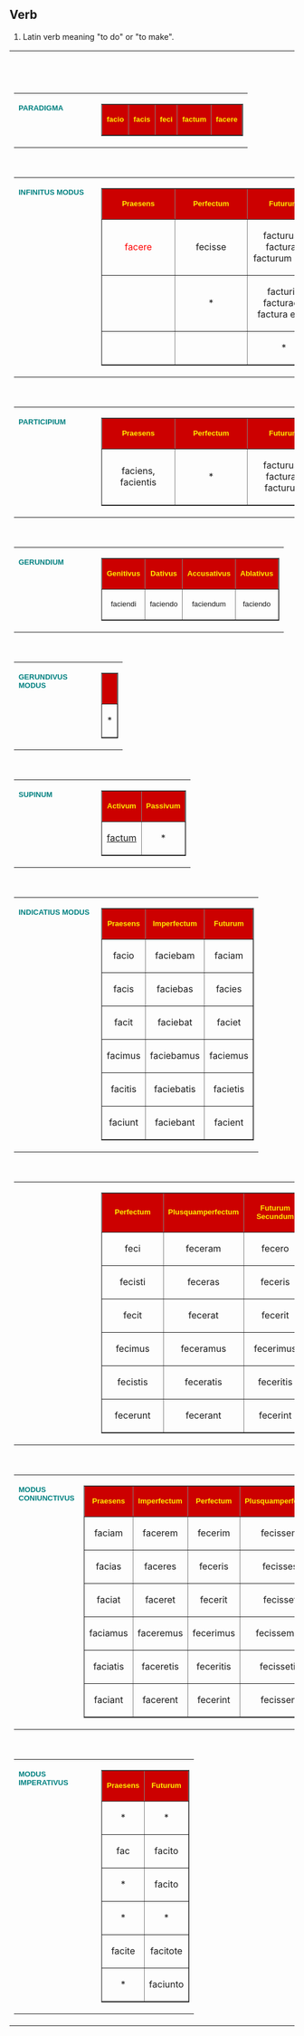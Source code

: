 == Verb ==
# Latin verb meaning "to do" or "to make".

<TABLE BORDER="0" CELLPADDING="2" WIDTH="750">
	<TR>
		<TD WIDTH="610" VALIGN="TOP"><BR>
<BR>

			<TABLE BORDER="0" CELLPADDING="0" CELLSPACING="0" WIDTH="610">
				<TR>
					<TD WIDTH="130" VALIGN="TOP"><B><FONT SIZE="2" COLOR="teal" FACE="arial">PARADIGMA</FONT></B></TD>
					<TD ALIGN="CENTER">
						<CENTER>
						<P>
						<TABLE BORDER="1" CELLPADDING="4" CELLSPACING="0" WIDTH="480">
							<TR BGCOLOR="black" BGCOLOR="CC0000">
								<TD WIDTH="20%" ALIGN="CENTER" BGCOLOR="#CC0000">
									<P ALIGN="CENTER"><B><FONT SIZE="2" COLOR="#FFEE00" FACE="Arial, Helvetica">facio</FONT></B>
								</TD>
								<TD WIDTH="20%" ALIGN="CENTER" BGCOLOR="#CC0000">
									<P ALIGN="CENTER"><B><FONT SIZE="2" COLOR="#FFEE00" FACE="Arial, Helvetica">facis</FONT></B>
								</TD>
								<TD WIDTH="20%" ALIGN="CENTER" BGCOLOR="#CC0000">
									<P ALIGN="CENTER"><B><FONT SIZE="2" COLOR="#FFEE00" FACE="Arial, Helvetica">feci</FONT></B>
								</TD>
								<TD WIDTH="20%" ALIGN="CENTER" BGCOLOR="#CC0000">
									<P ALIGN="CENTER"><B><FONT SIZE="2" COLOR="#FFEE00" FACE="Arial, Helvetica">factum</FONT></B>
								</TD>
								<TD WIDTH="20%" ALIGN="CENTER" BGCOLOR="#CC0000">
									<P ALIGN="CENTER"><B><FONT SIZE="2" COLOR="#FFEE00" FACE="Arial, Helvetica">facere</FONT></B>
								</TD>
							</TR>
						</TABLE>

</CENTER>
					</TD>
				</TR>
			</TABLE>
<BR>
			
			<TABLE BORDER="0" CELLPADDING="0" CELLSPACING="0" WIDTH="610">
				<TR>
					<TD WIDTH="130" VALIGN="TOP"><B><FONT SIZE="2" COLOR="teal" FACE="arial">INFINITUS MODUS</FONT></B></TD>
					<TD ALIGN="CENTER">
						<CENTER>
						<P>
						<TABLE BORDER="1" CELLPADDING="4" CELLSPACING="0" WIDTH="480">
							<TR BGCOLOR="#CC0000">
								<TD WIDTH="33%" ALIGN="CENTER">
									<P ALIGN="CENTER"><B><FONT SIZE="2" COLOR="#FFEE00" FACE="Arial, Helvetica">Praesens</FONT></B>
								</TD>
								<TD WIDTH="33%" ALIGN="CENTER">
									<P ALIGN="CENTER"><B><FONT SIZE="2" COLOR="#FFEE00" FACE="Arial, Helvetica">Perfectum</FONT></B>
								</TD>
								<TD WIDTH="33%" ALIGN="CENTER">
									<P ALIGN="CENTER"><B><FONT SIZE="2" COLOR="#FFEE00" FACE="Arial, Helvetica">Futurum</FONT></B>
								</TD>
							</TR>
							<TR>
								<TD WIDTH="33%" ALIGN="CENTER">
									<P ALIGN="CENTER"><FONT COLOR="red">facere</FONT>
								</TD>
								<TD WIDTH="33%" ALIGN="CENTER">
									<P ALIGN="CENTER">fecisse
								</TD>
								<TD WIDTH="33%" ALIGN="CENTER">
									<P ALIGN="CENTER">facturus / factura / facturum esse
								</TD>
							</TR>
							<TR>
								<TD WIDTH="33%">&nbsp;</TD>
								<TD WIDTH="33%" ALIGN="CENTER">
									<P ALIGN="CENTER">*
								</TD>
								<TD WIDTH="33%" ALIGN="CENTER">
									<P ALIGN="CENTER">facturi / facturae / factura esse
								</TD>
							</TR>
							<TR>
								<TD WIDTH="33%">&nbsp;</TD>
								<TD WIDTH="33%">&nbsp;</TD>
								<TD WIDTH="33%" ALIGN="CENTER">
									<P ALIGN="CENTER">*
								</TD>
							</TR>
						</TABLE>

</CENTER>
					</TD>
				</TR>
			</TABLE>
<BR>
			
			<TABLE BORDER="0" CELLPADDING="0" CELLSPACING="0" WIDTH="610">
				<TR>
					<TD WIDTH="130" VALIGN="TOP"><B><FONT SIZE="2" COLOR="teal" FACE="arial">PARTICIPIUM</FONT></B></TD>
					<TD ALIGN="CENTER">
						<CENTER>
						<P>
						<TABLE BORDER="1" CELLPADDING="4" CELLSPACING="0" WIDTH="480">
							<TR BGCOLOR="#CC0000">
								<TD WIDTH="33%" ALIGN="CENTER">
									<P ALIGN="CENTER"><B><FONT SIZE="2" COLOR="#FFEE00" FACE="Arial, Helvetica">Praesens</FONT></B>
								</TD>
								<TD WIDTH="33%" ALIGN="CENTER">
									<P ALIGN="CENTER"><B><FONT SIZE="2" COLOR="#FFEE00" FACE="Arial, Helvetica">Perfectum</FONT></B>
								</TD>
								<TD WIDTH="33%" ALIGN="CENTER">
									<P ALIGN="CENTER"><B><FONT SIZE="2" COLOR="#FFEE00" FACE="Arial, Helvetica">Futurum</FONT></B>
								</TD>
							</TR>
							<TR>
								<TD WIDTH="33%" ALIGN="CENTER">
									<P ALIGN="CENTER">faciens, facientis
								</TD>
								<TD WIDTH="33%" ALIGN="CENTER">
									<P ALIGN="CENTER">*
								</TD>
								<TD WIDTH="33%" ALIGN="CENTER">
									<P ALIGN="CENTER">facturus / factura / facturum
								</TD>
							</TR>
						</TABLE>

</CENTER>
					</TD>
				</TR>
			</TABLE>
<BR>
			
			<TABLE BORDER="0" CELLPADDING="0" CELLSPACING="0" WIDTH="610">
				<TR>
					<TD WIDTH="130" VALIGN="TOP"><B><FONT SIZE="2" COLOR="teal" FACE="arial">GERUNDIUM</FONT></B></TD>
					<TD ALIGN="CENTER">
						<CENTER>
						<P>
						<TABLE BORDER="1" CELLPADDING="4" CELLSPACING="0" WIDTH="480">
							<TR BGCOLOR="#CC0000">
								<TD WIDTH="25%" ALIGN="CENTER">
									<P ALIGN="CENTER"><B><FONT SIZE="2" COLOR="#FFEE00" FACE="Arial, Helvetica">Genitivus</FONT></B>
								</TD>
								<TD WIDTH="25%" ALIGN="CENTER">
									<P ALIGN="CENTER"><B><FONT SIZE="2" COLOR="#FFEE00" FACE="Arial, Helvetica">Dativus</FONT></B>
								</TD>
								<TD WIDTH="25%" ALIGN="CENTER">
									<P ALIGN="CENTER"><B><FONT SIZE="2" COLOR="#FFEE00" FACE="Arial, Helvetica">Accusativus</FONT></B>
								</TD>
								<TD WIDTH="25%" ALIGN="CENTER">
									<P ALIGN="CENTER"><B><FONT SIZE="2" COLOR="#FFEE00" FACE="Arial, Helvetica">Ablativus</FONT></B>
								</TD>
							</TR>
							<TR>
								<TD WIDTH="25%" ALIGN="CENTER">
									<P ALIGN="CENTER"><FONT SIZE="2" FACE="Arial, Helvetica">faciendi</FONT>
								</TD>
								<TD WIDTH="25%" ALIGN="CENTER">
									<P ALIGN="CENTER"><FONT SIZE="2" FACE="Arial, Helvetica">faciendo</FONT>
								</TD>
								<TD WIDTH="25%" ALIGN="CENTER">
									<P ALIGN="CENTER"><FONT SIZE="2" FACE="Arial, Helvetica">faciendum</FONT>
								</TD>
								<TD WIDTH="25%" ALIGN="CENTER">
									<P ALIGN="CENTER"><FONT SIZE="2" FACE="Arial, Helvetica">faciendo</FONT>
								</TD>
							</TR>
						</TABLE>

</CENTER>
					</TD>
				</TR>
			</TABLE>
<BR>
			
			<TABLE BORDER="0" CELLPADDING="0" CELLSPACING="0" WIDTH="610">
				<TR>
					<TD WIDTH="130" VALIGN="TOP"><B><FONT SIZE="2" COLOR="teal" FACE="arial">GERUNDIVUS MODUS</FONT></B></TD>
					<TD ALIGN="CENTER">
						<CENTER>
						<P>
						<TABLE BORDER="1" CELLPADDING="4" CELLSPACING="0" WIDTH="480">
							<TR BGCOLOR="#CC0000">
								<TD WIDTH="100%" ALIGN="CENTER">
									<P ALIGN="CENTER"><B><FONT SIZE="2" COLOR="#FFEE00" FACE="Arial, Helvetica">&nbsp;</FONT></B>
								</TD>
							</TR>
							<TR>
								<TD WIDTH="100%" ALIGN="CENTER">
									<P ALIGN="CENTER">*
								</TD>
							</TR>
						</TABLE>

</CENTER>
					</TD>
				</TR>
			</TABLE>
<BR>
			
			<TABLE BORDER="0" CELLPADDING="0" CELLSPACING="0" WIDTH="610">
				<TR>
					<TD WIDTH="130" VALIGN="TOP"><B><FONT SIZE="2" COLOR="teal" FACE="arial">SUPINUM</FONT></B></TD>
					<TD ALIGN="CENTER">
						<CENTER>
						<P>
						<TABLE BORDER="1" CELLPADDING="4" CELLSPACING="0" WIDTH="480">
							<TR BGCOLOR="#CC0000">
								<TD WIDTH="50%" ALIGN="CENTER">
									<P ALIGN="CENTER"><B><FONT SIZE="2" COLOR="#FFEE00" FACE="Arial, Helvetica">Activum</FONT></B>
								</TD>
								<TD WIDTH="50%" ALIGN="CENTER">
									<P ALIGN="CENTER"><B><FONT SIZE="2" COLOR="#FFEE00" FACE="Arial, Helvetica">Passivum</FONT></B>
								</TD>
							</TR>
							<TR>
								<TD WIDTH="50%" ALIGN="CENTER">
									<P ALIGN="CENTER"><A HREF="http://www.wordtheque.com/owa-wt/new_wordtheque.w.t?w=factum&l=la">factum</A>
								</TD>
								<TD WIDTH="50%" ALIGN="CENTER">
									<P ALIGN="CENTER">*
								</TD>
							</TR>
						</TABLE>

</CENTER>
					</TD>
				</TR>
			</TABLE>
<BR>
			
			<TABLE BORDER="0" CELLPADDING="0" CELLSPACING="0" WIDTH="610">
				<TR>
					<TD WIDTH="130" VALIGN="TOP"><B><FONT SIZE="2" COLOR="teal" FACE="arial">INDICATIUS MODUS</FONT></B></TD>
					<TD ALIGN="CENTER">
						<CENTER>
						<P>
						<TABLE BORDER="1" CELLPADDING="4" CELLSPACING="0" WIDTH="480">
							<TR BGCOLOR="#CC0000">
								<TD WIDTH="33%" ALIGN="CENTER">
									<P ALIGN="CENTER"><B><FONT SIZE="2" COLOR="#FFEE00" FACE="Arial, Helvetica">Praesens</FONT></B>
								</TD>
								<TD WIDTH="33%" ALIGN="CENTER">
									<P ALIGN="CENTER"><B><FONT SIZE="2" COLOR="#FFEE00" FACE="Arial, Helvetica">Imperfectum</FONT></B>
								</TD>
								<TD WIDTH="33%" ALIGN="CENTER">
									<P ALIGN="CENTER"><B><FONT SIZE="2" COLOR="#FFEE00" FACE="Arial, Helvetica">Futurum</FONT></B>
								</TD>
							</TR>
							<TR>
								<TD WIDTH="33%" ALIGN="CENTER">
									<P ALIGN="CENTER">facio
								</TD>
								<TD WIDTH="33%" ALIGN="CENTER">
									<P ALIGN="CENTER">faciebam
								</TD>
								<TD WIDTH="33%" ALIGN="CENTER">
									<P ALIGN="CENTER">faciam
								</TD>
							</TR>
							<TR>
								<TD WIDTH="33%" ALIGN="CENTER">
									<P ALIGN="CENTER">facis
								</TD>
								<TD WIDTH="33%" ALIGN="CENTER">
									<P ALIGN="CENTER">faciebas
								</TD>
								<TD WIDTH="33%" ALIGN="CENTER">
									<P ALIGN="CENTER">facies
								</TD>
							</TR>
							<TR>
								<TD WIDTH="33%" ALIGN="CENTER">
									<P ALIGN="CENTER">facit
								</TD>
								<TD WIDTH="33%" ALIGN="CENTER">
									<P ALIGN="CENTER">faciebat
								</TD>
								<TD WIDTH="33%" ALIGN="CENTER">
									<P ALIGN="CENTER">faciet
								</TD>
							</TR>
							<TR>
								<TD WIDTH="33%" ALIGN="CENTER">
									<P ALIGN="CENTER">facimus
								</TD>
								<TD WIDTH="33%" ALIGN="CENTER">
									<P ALIGN="CENTER">faciebamus
								</TD>
								<TD WIDTH="33%" ALIGN="CENTER">
									<P ALIGN="CENTER">faciemus
								</TD>
							</TR>
							<TR>
								<TD WIDTH="33%" ALIGN="CENTER">
									<P ALIGN="CENTER">facitis
								</TD>
								<TD WIDTH="33%" ALIGN="CENTER">
									<P ALIGN="CENTER">faciebatis
								</TD>
								<TD WIDTH="33%" ALIGN="CENTER">
									<P ALIGN="CENTER">facietis
								</TD>
							</TR>
							<TR>
								<TD WIDTH="33%" ALIGN="CENTER">
									<P ALIGN="CENTER">faciunt
								</TD>
								<TD WIDTH="33%" ALIGN="CENTER">
									<P ALIGN="CENTER">faciebant
								</TD>
								<TD WIDTH="33%" ALIGN="CENTER">
									<P ALIGN="CENTER">facient
								</TD>
							</TR>
						</TABLE>

</CENTER>
					</TD>
				</TR>
			</TABLE>
<BR>
			
			<TABLE BORDER="0" CELLPADDING="0" CELLSPACING="0" WIDTH="610">
				<TR>
					<TD WIDTH="130" VALIGN="TOP">&nbsp;</TD>
					<TD ALIGN="CENTER">
						<CENTER>
						<P>
						<TABLE BORDER="1" CELLPADDING="4" CELLSPACING="0" WIDTH="480">
							<TR BGCOLOR="#CC0000">
								<TD WIDTH="33%" ALIGN="CENTER">
									<P ALIGN="CENTER"><B><FONT SIZE="2" COLOR="#FFEE00" FACE="Arial, Helvetica">Perfectum</FONT></B>
								</TD>
								<TD WIDTH="33%" ALIGN="CENTER">
									<P ALIGN="CENTER"><B><FONT SIZE="2" COLOR="#FFEE00" FACE="Arial, Helvetica">Plusquamperfectum</FONT></B>
								</TD>
								<TD WIDTH="33%" ALIGN="CENTER">
									<P ALIGN="CENTER"><B><FONT SIZE="2" COLOR="#FFEE00" FACE="Arial, Helvetica">Futurum Secundum</FONT></B>
								</TD>
							</TR>
							<TR>
								<TD WIDTH="33%" ALIGN="CENTER">
									<P ALIGN="CENTER">feci
								</TD>
								<TD WIDTH="33%" ALIGN="CENTER">
									<P ALIGN="CENTER">feceram
								</TD>
								<TD WIDTH="33%" ALIGN="CENTER">
									<P ALIGN="CENTER">fecero
								</TD>
							</TR>
							<TR>
								<TD WIDTH="33%" ALIGN="CENTER">
									<P ALIGN="CENTER">fecisti
								</TD>
								<TD WIDTH="33%" ALIGN="CENTER">
									<P ALIGN="CENTER">feceras
								</TD>
								<TD WIDTH="33%" ALIGN="CENTER">
									<P ALIGN="CENTER">feceris
								</TD>
							</TR>
							<TR>
								<TD WIDTH="33%" ALIGN="CENTER">
									<P ALIGN="CENTER">fecit
								</TD>
								<TD WIDTH="33%" ALIGN="CENTER">
									<P ALIGN="CENTER">fecerat
								</TD>
								<TD WIDTH="33%" ALIGN="CENTER">
									<P ALIGN="CENTER">fecerit
								</TD>
							</TR>
							<TR>
								<TD WIDTH="33%" ALIGN="CENTER">
									<P ALIGN="CENTER">fecimus
								</TD>
								<TD WIDTH="33%" ALIGN="CENTER">
									<P ALIGN="CENTER">feceramus
								</TD>
								<TD WIDTH="33%" ALIGN="CENTER">
									<P ALIGN="CENTER">fecerimus
								</TD>
							</TR>
							<TR>
								<TD WIDTH="33%" ALIGN="CENTER">
									<P ALIGN="CENTER">fecistis
								</TD>
								<TD WIDTH="33%" ALIGN="CENTER">
									<P ALIGN="CENTER">feceratis
								</TD>
								<TD WIDTH="33%" ALIGN="CENTER">
									<P ALIGN="CENTER">feceritis
								</TD>
							</TR>
							<TR>
								<TD WIDTH="33%" ALIGN="CENTER">
									<P ALIGN="CENTER">fecerunt
								</TD>
								<TD WIDTH="33%" ALIGN="CENTER">
									<P ALIGN="CENTER">fecerant
								</TD>
								<TD WIDTH="33%" ALIGN="CENTER">
									<P ALIGN="CENTER">fecerint
								</TD>
							</TR>
						</TABLE>

</CENTER>
					</TD>
				</TR>
			</TABLE>
<BR>
			
			<TABLE BORDER="0" CELLPADDING="0" CELLSPACING="0" WIDTH="610">
				<TR>
					<TD WIDTH="130" VALIGN="TOP"><B><FONT SIZE="2" COLOR="teal" FACE="arial">MODUS CONIUNCTIVUS</FONT></B></TD>
					<TD ALIGN="CENTER">
						<CENTER>
						<P>
						<TABLE BORDER="1" CELLPADDING="4" CELLSPACING="0" WIDTH="480">
							<TR BGCOLOR="#CC0000">
								<TD WIDTH="25%" ALIGN="CENTER">
									<P ALIGN="CENTER"><B><FONT SIZE="2" COLOR="#FFEE00" FACE="Arial, Helvetica">Praesens</FONT></B>
								</TD>
								<TD WIDTH="25%" ALIGN="CENTER">
									<P ALIGN="CENTER"><B><FONT SIZE="2" COLOR="#FFEE00" FACE="Arial, Helvetica">Imperfectum</FONT></B>
								</TD>
								<TD WIDTH="25%" ALIGN="CENTER">
									<P ALIGN="CENTER"><B><FONT SIZE="2" COLOR="#FFEE00" FACE="Arial, Helvetica">Perfectum</FONT></B>
								</TD>
								<TD WIDTH="25%" ALIGN="CENTER">
									<P ALIGN="CENTER"><B><FONT SIZE="2" COLOR="#FFEE00" FACE="Arial, Helvetica">Plusquamperfectum</FONT></B>
								</TD>
							</TR>
							<TR>
								<TD WIDTH="25%" ALIGN="CENTER">
									<P ALIGN="CENTER">faciam
								</TD>
								<TD WIDTH="25%" ALIGN="CENTER">
									<P ALIGN="CENTER">facerem
								</TD>
								<TD WIDTH="25%" ALIGN="CENTER">
									<P ALIGN="CENTER">fecerim
								</TD>
								<TD WIDTH="25%" ALIGN="CENTER">
									<P ALIGN="CENTER">fecissem
								</TD>
							</TR>
							<TR>
								<TD WIDTH="25%" ALIGN="CENTER">
									<P ALIGN="CENTER">facias
								</TD>
								<TD WIDTH="25%" ALIGN="CENTER">
									<P ALIGN="CENTER">faceres
								</TD>
								<TD WIDTH="25%" ALIGN="CENTER">
									<P ALIGN="CENTER">feceris
								</TD>
								<TD WIDTH="25%" ALIGN="CENTER">
									<P ALIGN="CENTER">fecisses
								</TD>
							</TR>
							<TR>
								<TD WIDTH="25%" ALIGN="CENTER">
									<P ALIGN="CENTER">faciat
								</TD>
								<TD WIDTH="25%" ALIGN="CENTER">
									<P ALIGN="CENTER">faceret
								</TD>
								<TD WIDTH="25%" ALIGN="CENTER">
									<P ALIGN="CENTER">fecerit
								</TD>
								<TD WIDTH="25%" ALIGN="CENTER">
									<P ALIGN="CENTER">fecisset
								</TD>
							</TR>
							<TR>
								<TD WIDTH="25%" ALIGN="CENTER">
									<P ALIGN="CENTER">faciamus
								</TD>
								<TD WIDTH="25%" ALIGN="CENTER">
									<P ALIGN="CENTER">faceremus
								</TD>
								<TD WIDTH="25%" ALIGN="CENTER">
									<P ALIGN="CENTER">fecerimus
								</TD>
								<TD WIDTH="25%" ALIGN="CENTER">
									<P ALIGN="CENTER">fecissemus
								</TD>
							</TR>
							<TR>
								<TD WIDTH="25%" ALIGN="CENTER">
									<P ALIGN="CENTER">faciatis
								</TD>
								<TD WIDTH="25%" ALIGN="CENTER">
									<P ALIGN="CENTER">faceretis
								</TD>
								<TD WIDTH="25%" ALIGN="CENTER">
									<P ALIGN="CENTER">feceritis
								</TD>
								<TD WIDTH="25%" ALIGN="CENTER">
									<P ALIGN="CENTER">fecissetis
								</TD>
							</TR>
							<TR>
								<TD WIDTH="25%" ALIGN="CENTER">
									<P ALIGN="CENTER">faciant
								</TD>
								<TD WIDTH="25%" ALIGN="CENTER">
									<P ALIGN="CENTER">facerent
								</TD>
								<TD WIDTH="25%" ALIGN="CENTER">
									<P ALIGN="CENTER">fecerint
								</TD>
								<TD WIDTH="25%" ALIGN="CENTER">
									<P ALIGN="CENTER">fecissent
								</TD>
							</TR>
						</TABLE>

</CENTER>
					</TD>
				</TR>
			</TABLE>
<BR>
			
			<TABLE BORDER="0" CELLPADDING="0" CELLSPACING="0" WIDTH="610">
				<TR>
					<TD WIDTH="130" VALIGN="TOP"><B><FONT SIZE="2" COLOR="teal" FACE="arial">MODUS IMPERATIVUS</FONT></B></TD>
					<TD ALIGN="CENTER">
						<CENTER>
						<P>
						<TABLE BORDER="1" CELLPADDING="4" CELLSPACING="0" WIDTH="480">
							<TR BGCOLOR="#CC0000">
								<TD WIDTH="50%" ALIGN="CENTER">
									<P ALIGN="CENTER"><B><FONT SIZE="2" COLOR="#FFEE00" FACE="Arial, Helvetica">Praesens</FONT></B>
								</TD>
								<TD WIDTH="50%" ALIGN="CENTER">
									<P ALIGN="CENTER"><B><FONT SIZE="2" COLOR="#FFEE00" FACE="Arial, Helvetica">Futurum</FONT></B>
								</TD>
							</TR>
							<TR>
								<TD WIDTH="50%" ALIGN="CENTER">
									<P ALIGN="CENTER">*
								</TD>
								<TD WIDTH="50%" ALIGN="CENTER">
									<P ALIGN="CENTER">*
								</TD>
							</TR>
							<TR>
								<TD WIDTH="50%" ALIGN="CENTER">
									<P ALIGN="CENTER">fac
								</TD>
								<TD WIDTH="50%" ALIGN="CENTER">
									<P ALIGN="CENTER">facito
								</TD>
							</TR>
							<TR>
								<TD WIDTH="50%" ALIGN="CENTER">
									<P ALIGN="CENTER">*
								</TD>
								<TD WIDTH="50%" ALIGN="CENTER">
									<P ALIGN="CENTER">facito
								</TD>
							</TR>
							<TR>
								<TD WIDTH="50%" ALIGN="CENTER">
									<P ALIGN="CENTER">*
								</TD>
								<TD WIDTH="50%" ALIGN="CENTER">
									<P ALIGN="CENTER">*
								</TD>
							</TR>
							<TR>
								<TD WIDTH="50%" ALIGN="CENTER">
									<P ALIGN="CENTER">facite
								</TD>
								<TD WIDTH="50%" ALIGN="CENTER">
									<P ALIGN="CENTER">facitote
								</TD>
							</TR>
							<TR>
								<TD WIDTH="50%" ALIGN="CENTER">
									<P ALIGN="CENTER">*
								</TD>
								<TD WIDTH="50%" ALIGN="CENTER">
									<P ALIGN="CENTER">faciunto
								</TD>
							</TR>
						</TABLE>

</CENTER>
					</TD>
				</TR>
			</TABLE>
		</TD>
	</TR>
</TABLE>